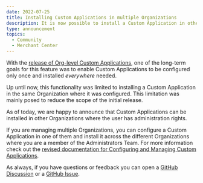 ```yaml
---
date: 2022-07-25
title: Installing Custom Applications in multiple Organizations
description: It is now possible to install a Custom Application in other Organizations where the user has administration rights
type: announcement
topics:
  - Community
  - Merchant Center
---
```


With the [release of Org-level Custom Applications](/releases/2022-02-02-custom-applications-v21), one of the long-term goals for this feature was to enable Custom Applications to be configured only once and installed _everywhere_ needed.

Up until now, this functionality was limited to installing a Custom Application in the same Organization where it was configured. This limitation was mainly posed to reduce the scope of the initial release.

As of today, we are happy to announce that Custom Applications can be installed in other Organizations where the user has administration rights.

If you are managing multiple Organizations, you can configure a Custom Application in one of them and install it across the different Organizations where you are a member of the Administrators Team. For more information check out the [revised documentation for Configuring and Managing Custom Applications](https://docs.commercetools.com/merchant-center/managing-custom-applications).

As always, if you have questions or feedback you can open a [GitHub Discussion](https://github.com/commercetools/merchant-center-application-kit/discussions) or a [GitHub Issue](https://github.com/commercetools/merchant-center-application-kit/issues).
